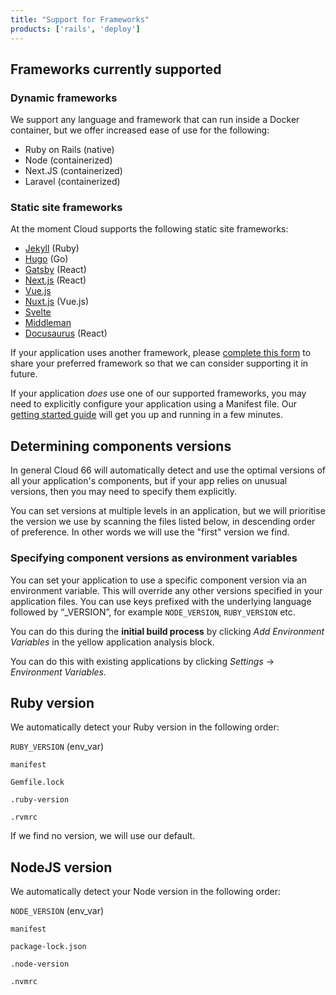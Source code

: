 ```yaml
---
title: "Support for Frameworks"
products: ['rails', 'deploy']
---
```


## Frameworks currently supported

### Dynamic frameworks

We support any language and framework that can run inside a Docker container, but we offer increased ease of use for the following:

* Ruby on Rails (native)
* Node (containerized)
* Next.JS (containerized)
* Laravel (containerized)

### Static site frameworks

At the moment Cloud supports the following static site frameworks: 

- [Jekyll](https://jekyllrb.com/) (Ruby)
- [Hugo](https://gohugo.io/) (Go)
- [Gatsby](https://www.gatsbyjs.com/) (React)
- [Next.js](https://nextjs.org/) (React)
- [Vue.js](https://vuejs.org/)
- [Nuxt.js](https://nuxtjs.org/) (Vue.js)
- [Svelte](https://svelte.dev/)
- [Middleman](https://middlemanapp.com/)
- [Docusaurus](https://docusaurus.io/) (React)

If your application uses another framework, please [complete this form](https://cloud66.typeform.com/to/Q7Q2kDSk) to share your preferred framework so that we can consider supporting it in future. 

If your application *does* use one of our supported frameworks, you may need to explicitly configure your application using a Manifest file. Our [getting started guide](/:product/:version?/manifest/what-is-a-manifest-file) will get you up and running in a few minutes.

## Determining components versions

In general Cloud 66 will automatically detect and use the optimal versions of all your application's components, but if your app relies on unusual versions, then you may need to specify them explicitly. 

You can set versions at multiple levels in an application, but we will prioritise the version we use by scanning the files listed below, in descending order of preference. In other words we will use the "first" version we find.

### Specifying component versions as environment variables

You can set your application to use a specific component version via an environment variable. This will override any other versions specified in your application files. You can use keys prefixed with the underlying language followed by “_VERSION”, for example `NODE_VERSION`, `RUBY_VERSION` etc.

You can do this during the **initial build process** by clicking *Add Environment Variables* in the yellow application analysis block. 

You can do this with existing applications by clicking *Settings* → *Environment Variables.*

## Ruby version

We automatically detect your Ruby version in the following order:

`RUBY_VERSION` (env_var)

`manifest`

`Gemfile.lock`

`.ruby-version`

`.rvmrc`

If we find no version, we will use our default. 

## NodeJS version

We automatically detect your Node version in the following order:

`NODE_VERSION` (env_var)

`manifest`

`package-lock.json`

`.node-version`

`.nvmrc`